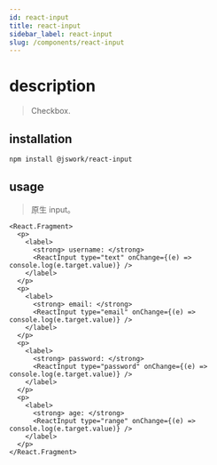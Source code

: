 ```yaml
---
id: react-input
title: react-input
sidebar_label: react-input
slug: /components/react-input
---
```


# description

> Checkbox.

## installation

```bash npm2yarn
npm install @jswork/react-input
```

## usage

> 原生 input。

```tsx live
<React.Fragment>
  <p>
    <label>
      <strong> username: </strong>
      <ReactInput type="text" onChange={(e) => console.log(e.target.value)} />
    </label>
  </p>
  <p>
    <label>
      <strong> email: </strong>
      <ReactInput type="email" onChange={(e) => console.log(e.target.value)} />
    </label>
  </p>
  <p>
    <label>
      <strong> password: </strong>
      <ReactInput type="password" onChange={(e) => console.log(e.target.value)} />
    </label>
  </p>
  <p>
    <label>
      <strong> age: </strong>
      <ReactInput type="range" onChange={(e) => console.log(e.target.value)} />
    </label>
  </p>
</React.Fragment>
```

